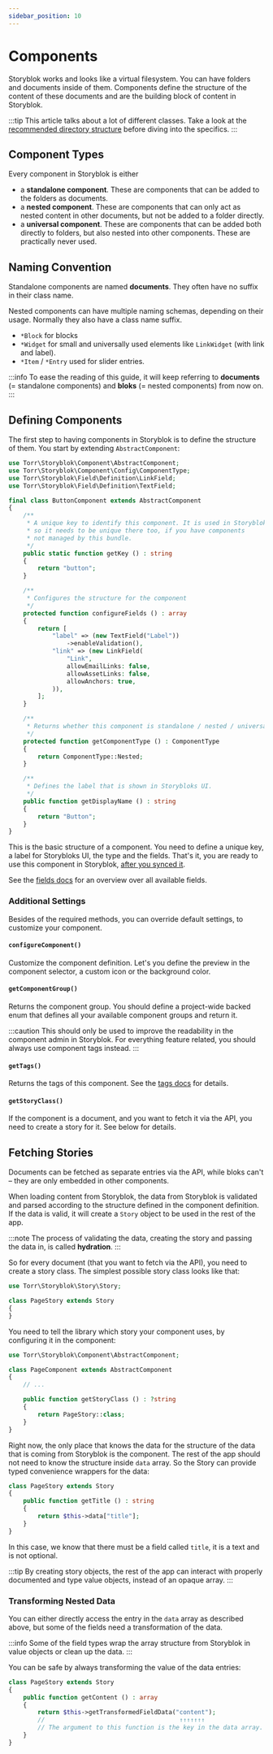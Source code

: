 ```yaml
---
sidebar_position: 10
---
```


# Components

Storyblok works and looks like a virtual filesystem. You can have folders and documents inside of them.
Components define the structure of the content of these documents and are the building block of content in Storyblok.


:::tip
This article talks about a lot of different classes. Take a look at the [recommended directory structure](recommended-directory-structure) before diving into the specifics.
:::


## Component Types

Every component in Storyblok is either

- a **standalone component**. These are components that can be added to the folders as documents.
- a **nested component**. These are components that can only act as nested content in other documents, but not be added to a folder directly.
- a **universal component**. These are components that can be added both directly to folders, but also nested into other components. These are practically never used.


## Naming Convention

Standalone components are named **documents**. They often have no suffix in their class name.

Nested components can have multiple naming schemas, depending on their usage. Normally they also have a class name suffix.

- `*Block` for blocks
- `*Widget` for small and universally used elements like `LinkWidget` (with link and label).
- `*Item` / `*Entry` used for slider entries.


:::info
To ease the reading of this guide, it will keep referring to **documents** (= standalone components) and **bloks** (= nested components) from now on.
:::

## Defining Components

The first step to having components in Storyblok is to define the structure of them. You start by extending `AbstractComponent`:

```php
use Torr\Storyblok\Component\AbstractComponent;
use Torr\Storyblok\Component\Config\ComponentType;
use Torr\Storyblok\Field\Definition\LinkField;
use Torr\Storyblok\Field\Definition\TextField;

final class ButtonComponent extends AbstractComponent
{
	/**
	 * A unique key to identify this component. It is used in Storyblok as well,
	 * so it needs to be unique there too, if you have components
	 * not managed by this bundle.
	 */
	public static function getKey () : string
	{
		return "button";
	}

	/**
	 * Configures the structure for the component
	 */
	protected function configureFields () : array
	{
		return [
			"label" => (new TextField("Label"))
				->enableValidation(),
			"link" => (new LinkField(
				"Link",
				allowEmailLinks: false,
				allowAssetLinks: false,
				allowAnchors: true,
			)),
		];
	}

	/**
	 * Returns whether this component is standalone / nested / universal.
	 */
	protected function getComponentType () : ComponentType
	{
		return ComponentType::Nested;
	}

	/**
	 * Defines the label that is shown in Storybloks UI.
	 */
	public function getDisplayName () : string
	{
		return "Button";
	}
}
```

This is the basic structure of a component. You need to define a unique key, a label for Storybloks UI, the type and the fields.
That's it, you are ready to use this component in Storyblok, [after you synced it](../cli).

See the [fields docs](fields) for an overview over all available fields.


### Additional Settings

Besides of the required methods, you can override default settings, to customize your component.

#### `configureComponent()`

Customize the component definition. Let's you define the preview in the component selector, a custom icon or the background color.


#### `getComponentGroup()`

Returns the component group. You should define a project-wide backed enum that defines all your available component groups and return it.

:::caution
This should only be used to improve the readability in the component admin in Storyblok.
For everything feature related, you should always use component tags instead.
:::


#### `getTags()`

Returns the tags of this component. See the [tags docs](tags) for details.


#### `getStoryClass()`

If the component is a document, and you want to fetch it via the API, you need to create a story for it.
See below for details.


## Fetching Stories

Documents can be fetched as separate entries via the API, while bloks can't – they are only embedded in other components.

When loading content from Storyblok, the data from Storyblok is validated and parsed according to the structure defined in the component definition.
If the data is valid, it will create a `Story` object to be used in the rest of the app.

:::note
The process of validating the data, creating the story and passing the data in, is called **hydration**.
:::

So for every document (that you want to fetch via the API), you need to create a story class.
The simplest possible story class looks like that:


```php
use Torr\Storyblok\Story\Story;

class PageStory extends Story
{
}
```

You need to tell the library which story your component uses, by configuring it in the component:

```php
use Torr\Storyblok\Component\AbstractComponent;

class PageComponent extends AbstractComponent
{
	// ...

	public function getStoryClass () : ?string
	{
		return PageStory::class;
	}
}
```

Right now, the only place that knows the data for the structure of the data that is coming from Storyblok
is the component. The rest of the app should not need to know the structure inside `data` array.
So the Story can provide typed convenience wrappers for the data:


```php
class PageStory extends Story
{
	public function getTitle () : string
	{
		return $this->data["title"];
	}
}
```

In this case, we know that there must be a field called `title`, it is a text and is not optional.

:::tip
By creating story objects, the rest of the app can interact with properly documented and type value objects, instead of an opaque array.
:::


### Transforming Nested Data

You can either directly access the entry in the `data` array as described above, but some of the fields need a transformation of the
data.

:::info
Some of the field types wrap the array structure from Storyblok in value objects or clean up the data.
:::

You can be safe by always transforming the value of the data entries:


```php
class PageStory extends Story
{
	public function getContent () : array
	{
		return $this->getTransformedFieldData("content");
		//                                     ↑↑↑↑↑↑↑
		// The argument to this function is the key in the data array.
	}
}
```
